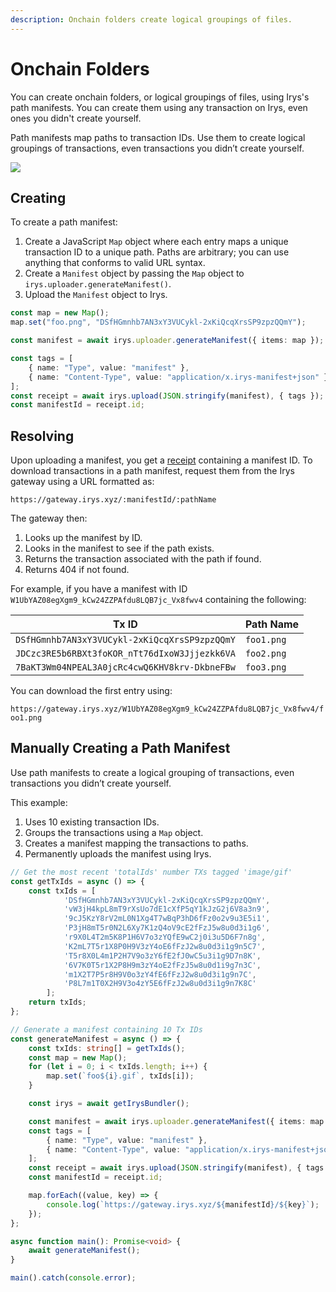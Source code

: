 ```yaml
---
description: Onchain folders create logical groupings of files. 
---
```


# Onchain Folders

You can create onchain folders, or logical groupings of files, using Irys's path manifests. You can create them using any transaction on Irys, even ones you didn't create yourself.

Path manifests map paths to transaction IDs. Use them to create logical groupings of transactions, even transactions you didn’t create yourself.

<img className="border border-[#FEF4EE] rounded mt-5 w-full" src="/build/img/onchain-folders.png" />

## Creating

To create a path manifest:

1. Create a JavaScript `Map` object where each entry maps a unique transaction ID to a unique path. Paths are arbitrary; you can use anything that conforms to valid URL syntax.
2. Create a `Manifest` object by passing the `Map` object to `irys.uploader.generateManifest()`.
3. Upload the `Manifest` object to Irys.

```ts
const map = new Map();
map.set("foo.png", "DSfHGmnhb7AN3xY3VUCykl-2xKiQcqXrsSP9zpzQQmY");

const manifest = await irys.uploader.generateManifest({ items: map });

const tags = [
	{ name: "Type", value: "manifest" },
	{ name: "Content-Type", value: "application/x.irys-manifest+json" },
];
const receipt = await irys.upload(JSON.stringify(manifest), { tags });
const manifestId = receipt.id;
```

## Resolving

Upon uploading a manifest, you get a [receipt](/build/d/features/receipts) containing a manifest ID. To download transactions in a path manifest, request them from the Irys gateway using a URL formatted as:

`https://gateway.irys.xyz/:manifestId/:pathName`

The gateway then:

1. Looks up the manifest by ID.
2. Looks in the manifest to see if the path exists.
3. Returns the transaction associated with the path if found.
4. Returns 404 if not found.

For example, if you have a manifest with ID `W1UbYAZ08egXgm9_kCw24ZZPAfdu8LQB7jc_Vx8fwv4` containing the following:

| Tx ID                                         | Path Name  |
| --------------------------------------------- | ---------- |
| `DSfHGmnhb7AN3xY3VUCykl-2xKiQcqXrsSP9zpzQQmY` | `foo1.png` |
| `JDCzc3RE5b6RBXt3foKOR_nTt76dIxoW3Jjjezkk6VA` | `foo2.png` |
| `7BaKT3Wm04NPEAL3A0jcRc4cwQ6KHV8krv-DkbneFBw` | `foo3.png` |

You can download the first entry using:

`https://gateway.irys.xyz/W1UbYAZ08egXgm9_kCw24ZZPAfdu8LQB7jc_Vx8fwv4/foo1.png`


## Manually Creating a Path Manifest

Use path manifests to create a logical grouping of transactions, even transactions you didn’t create yourself.

This example:

1.  Uses 10 existing transaction IDs.
2.  Groups the transactions using a `Map` object.
3.  Creates a manifest mapping the transactions to paths.
4.  Permanently uploads the manifest using Irys.

```ts
// Get the most recent 'totalIds' number TXs tagged 'image/gif'
const getTxIds = async () => {
	const txIds = [
			'DSfHGmnhb7AN3xY3VUCykl-2xKiQcqXrsSP9zpzQQmY',
			'vW3jH4kpL8mT9rXsUo7dE1cXfP5qY1kJzG2j6V8a3n9',
			'9cJ5KzY8rV2mL0N1Xg4T7wBqP3hD6fFz0o2v9u3E5i1',
			'P3jH8mT5r0N2L6Xy7K1zQ4oV9cE2fFzJ5w8u0d3i1g6',
			'r9X0L4T2m5K8P1H6V7o3zYQfE9wC2j0i3u5D6F7n8g',
			'K2mL7T5r1X8P0H9V3zY4oE6fFzJ2w8u0d3i1g9n5C7',
			'T5r8X0L4m1P2H7V9o3zY6fE2fJ0wC5u3i1g9D7n8K',
			'6V7K0T5r1X2P8H9m3zY4oE2fFzJ5w8u0d1i9g7n3C',
			'm1X2T7P5r8H9V0o3zY4fE6fFzJ2w8u0d3i1g9n7C',
			'P8L7m1T0X2H9V3o4zY5E6fFzJ2w8u0d3i1g9n7K8C'
		];
	return txIds;
};

// Generate a manifest containing 10 Tx IDs
const generateManifest = async () => {
	const txIds: string[] = getTxIds();
	const map = new Map();
	for (let i = 0; i < txIds.length; i++) {
		map.set(`foo${i}.gif`, txIds[i]);
	}

	const irys = await getIrysBundler();

	const manifest = await irys.uploader.generateManifest({ items: map });
	const tags = [
		{ name: "Type", value: "manifest" },
		{ name: "Content-Type", value: "application/x.irys-manifest+json" },
	];
	const receipt = await irys.upload(JSON.stringify(manifest), { tags });
	const manifestId = receipt.id;

	map.forEach((value, key) => {
		console.log(`https://gateway.irys.xyz/${manifestId}/${key}`);
	});
};

async function main(): Promise<void> {
	await generateManifest();
}

main().catch(console.error);
```